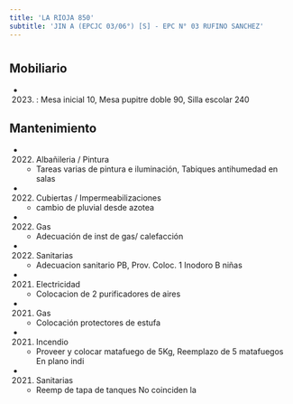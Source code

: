 ```yaml
---
title: 'LA RIOJA 850'
subtitle: 'JIN A (EPCJC 03/06°) [S] - EPC N° 03 RUFINO SANCHEZ'
---
```


#


## Mobiliario

*  (2023) : Mesa inicial 10, Mesa pupitre doble 90, Silla escolar 240 





## Mantenimiento

*  (2022) Albañileria / Pintura 
    + Tareas varias de pintura e iluminación, Tabiques antihumedad en salas

*  (2022) Cubiertas / Impermeabilizaciones 
    + cambio de pluvial desde azotea

*  (2022) Gas 
    + Adecuación de inst de gas/ calefacción

*  (2022) Sanitarias 
    + Adecuacion sanitario PB, Prov. Coloc. 1 Inodoro B niñas

*  (2021) Electricidad 
    + Colocacion de 2 purificadores de aires

*  (2021) Gas 
    + Colocación  protectores de estufa

*  (2021) Incendio 
    + Proveer y colocar matafuego de 5Kg, Reemplazo de 5 matafuegos  En plano indi

*  (2021) Sanitarias 
    + Reemp de tapa de tanques No coinciden la



